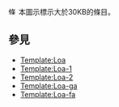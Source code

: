 [[File:Symbol a class.svg|16px|條目長度30KB以上]]
<noinclude>
本圖示標示大於30KB的條目。
==參見==
*[[Template:Loa]]
*[[Template:Loa-1]]
*[[Template:Loa-2]]
*[[Template:Loa-ga]]
*[[Template:Loa-fa]]
</noinclude>